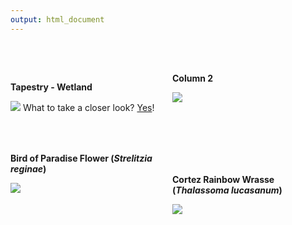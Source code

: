 ```yaml
---
output: html_document
---
```


<br>
<br>


<style>
  .col2 {
    columns: 2 200px;         /* number of columns and width in pixels*/
    -webkit-columns: 2 200px; /* chrome, safari */
    -moz-columns: 2 200px;    /* firefox */
  }
</style>
 
<div class="col2">
**Tapestry - Wetland**

![](gallery/Wetland/1.pic_hd.jpg)
What to take a closer look? [Yes](gallery/tap_wetland.html)!

**Column 2**

![](gallery/Wetland/1.pic_hd.jpg)

</div>


<br>

 
<div class="col2">
**Bird of Paradise Flower (_Strelitzia reginae_)**

![](gallery/BirdOfParadise.jpg)

<br>
<br>

**Cortez Rainbow Wrasse (*Thalassoma lucasanum*)**

![](gallery/CortezRainbowWrasse.jpg)

</div>





